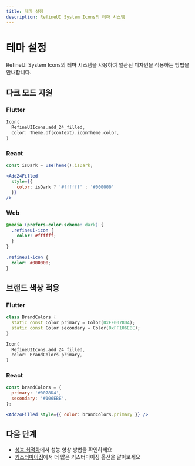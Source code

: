 ```yaml
---
title: 테마 설정
description: RefineUI System Icons의 테마 시스템
---
```


# 테마 설정

RefineUI System Icons의 테마 시스템을 사용하여 일관된 디자인을 적용하는 방법을 안내합니다.

## 다크 모드 지원

### Flutter
```dart
Icon(
  RefineUIIcons.add_24_filled,
  color: Theme.of(context).iconTheme.color,
)
```

### React
```jsx
const isDark = useTheme().isDark;

<Add24Filled 
  style={{ 
    color: isDark ? '#ffffff' : '#000000' 
  }} 
/>
```

### Web
```css
@media (prefers-color-scheme: dark) {
  .refineui-icon {
    color: #ffffff;
  }
}

.refineui-icon {
  color: #000000;
}
```

## 브랜드 색상 적용

### Flutter
```dart
class BrandColors {
  static const Color primary = Color(0xFF0078D4);
  static const Color secondary = Color(0xFF106EBE);
}

Icon(
  RefineUIIcons.add_24_filled,
  color: BrandColors.primary,
)
```

### React
```jsx
const brandColors = {
  primary: '#0078D4',
  secondary: '#106EBE',
};

<Add24Filled style={{ color: brandColors.primary }} />
```

## 다음 단계

- [성능 최적화](/advanced/performance/)에서 성능 향상 방법을 확인하세요
- [커스터마이징](/advanced/customization/)에서 더 많은 커스터마이징 옵션을 알아보세요
